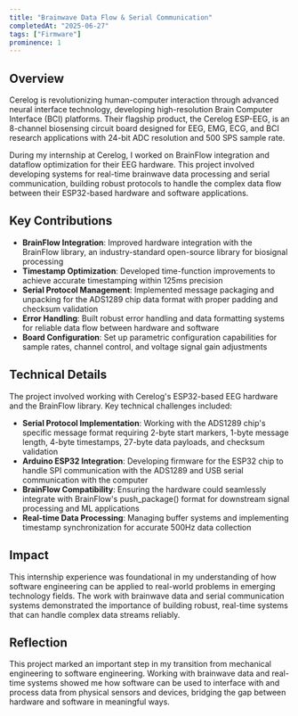 ```yaml
---
title: "Brainwave Data Flow & Serial Communication"
completedAt: "2025-06-27"
tags: ["Firmware"]
prominence: 1
---
```


## Overview

Cerelog is revolutionizing human-computer interaction through advanced neural interface technology, developing high-resolution Brain Computer Interface (BCI) platforms. Their flagship product, the Cerelog ESP-EEG, is an 8-channel biosensing circuit board designed for EEG, EMG, ECG, and BCI research applications with 24-bit ADC resolution and 500 SPS sample rate.

During my internship at Cerelog, I worked on BrainFlow integration and dataflow optimization for their EEG hardware. This project involved developing systems for real-time brainwave data processing and serial communication, building robust protocols to handle the complex data flow between their ESP32-based hardware and software applications.

## Key Contributions

- **BrainFlow Integration**: Improved hardware integration with the BrainFlow library, an industry-standard open-source library for biosignal processing
- **Timestamp Optimization**: Developed time-function improvements to achieve accurate timestamping within 125ms precision
- **Serial Protocol Management**: Implemented message packaging and unpacking for the ADS1289 chip data format with proper padding and checksum validation
- **Error Handling**: Built robust error handling and data formatting systems for reliable data flow between hardware and software
- **Board Configuration**: Set up parametric configuration capabilities for sample rates, channel control, and voltage signal gain adjustments

## Technical Details

The project involved working with Cerelog's ESP32-based EEG hardware and the BrainFlow library. Key technical challenges included:

- **Serial Protocol Implementation**: Working with the ADS1289 chip's specific message format requiring 2-byte start markers, 1-byte message length, 4-byte timestamps, 27-byte data payloads, and checksum validation
- **Arduino ESP32 Integration**: Developing firmware for the ESP32 chip to handle SPI communication with the ADS1289 and USB serial communication with the computer
- **BrainFlow Compatibility**: Ensuring the hardware could seamlessly integrate with BrainFlow's push_package() format for downstream signal processing and ML applications
- **Real-time Data Processing**: Managing buffer systems and implementing timestamp synchronization for accurate 500Hz data collection

## Impact

This internship experience was foundational in my understanding of how software engineering can be applied to real-world problems in emerging technology fields. The work with brainwave data and serial communication systems demonstrated the importance of building robust, real-time systems that can handle complex data streams reliably.

## Reflection

This project marked an important step in my transition from mechanical engineering to software engineering. Working with brainwave data and real-time systems showed me how software can be used to interface with and process data from physical sensors and devices, bridging the gap between hardware and software in meaningful ways.
